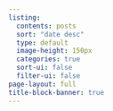 ```yaml
---
listing:
  contents: posts
  sort: "date desc"
  type: default
  image-height: 150px
  categories: true
  sort-ui: false
  filter-ui: false
page-layout: full
title-block-banner: true
---
```


<a rel="me" href="https://fosstodon.org/@Ryanplain"></a>